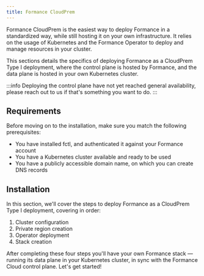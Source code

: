 ```yaml
---
title: Formance CloudPrem
---
```


Formance CloudPrem is the easiest way to deploy Formance in a standardized way, while still hosting it on your own infrastructure. It relies on the usage of Kubernetes and the Formance Operator to deploy and manage resources in your cluster.

This sections details the specifics of deploying Formance as a CloudPrem Type I deployment, where the control plane is hosted by Formance, and the data plane is hosted in your own Kubernetes cluster.

<!-- Estimated time: 4h — varies on your cloud provider specifics -->
<!-- Experience required: Kubernetes, cloud provider -->

:::info
Deploying the control plane have not yet reached general availability, please reach out to us if that's something you want to do.
:::

## Requirements

Before moving on to the installation, make sure you match the following prerequisites:

* You have installed fctl, and authenticated it against your Formance account
* You have a Kubernetes cluster available and ready to be used
  <!-- * You have set up an ingress controller
  * You have set up a load balancer, or can allow some inbound traffic to the cluster
  * Either the ingress controller or the load balancer are set-up with SSL support -->
* You have a publicly accessible domain name, on which you can create DNS records

<!-- ## Architecture

Formance cloud containers (control plane)
Your private region (data plane)
Your stacks

-->

## Installation

In this section, we'll cover the steps to deploy Formance as a CloudPrem Type I deployment, covering in order:

1. Cluster configuration
2. Private region creation
3. Operator deployment
4. Stack creation

After completing these four steps you'll have your own Formance stack — running its data plane in your Kubernetes cluster, in sync with the Formance Cloud control plane. Let's get started!

